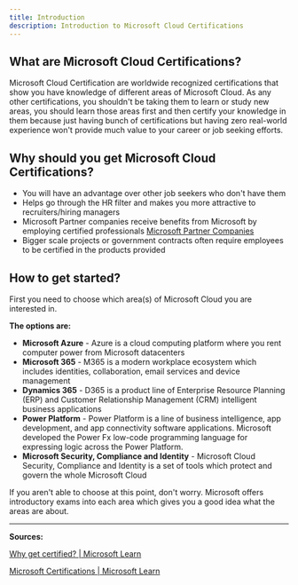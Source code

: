 ```yaml
---
title: Introduction
description: Introduction to Microsoft Cloud Certifications
---
```


## What are Microsoft Cloud Certifications?

Microsoft Cloud Certification are worldwide recognized certifications that show you have knowledge of different areas of Microsoft Cloud. As any other certifications, you shouldn't be taking them to learn or study new areas, you should learn those areas first and then certify your knowledge in them because just having bunch of certifications but having zero real-world experience won't provide much value to your career or job seeking efforts.

## Why should you get Microsoft Cloud Certifications?

* You will have an advantage over other job seekers who don't have them
* Helps go through the HR filter and makes you more attractive to recruiters/hiring managers
* Microsoft Partner companies receive benefits from Microsoft by employing certified professionals [Microsoft Partner Companies](https://certs.msfthub.wiki/guide/partneremployees/)
* Bigger scale projects or government contracts often require employees to be certified in the products provided

## How to get started?

First you need to choose which area(s) of Microsoft Cloud you are interested in.

**The options are:**

* **Microsoft Azure** \- Azure is a cloud computing platform where you rent computer power from Microsoft datacenters
* **Microsoft 365** \- M365 is a modern workplace ecosystem which includes identities, collaboration, email services and device management
* **Dynamics 365** \- D365 is a product line of Enterprise Resource Planning (ERP) and Customer Relationship Management (CRM) intelligent business applications
* **Power Platform** \- Power Platform is a line of business intelligence, app development, and app connectivity software applications. Microsoft developed the Power Fx low-code programming language for expressing logic across the Power Platform.
* **Microsoft Security, Compliance and Identity** \- Microsoft Cloud Security, Compliance and Identity is a set of tools which protect and govern the whole Microsoft Cloud

If you aren't able to choose at this point, don't worry. Microsoft offers introductory exams into each area which gives you a good idea what the areas are about.

---

**Sources:**

[Why get certified? | Microsoft Learn](https://learn.microsoft.com/en-us/certifications/posts/microsoft-learn-why-get-certified?WT.mc_id=studentamb_165290)

[Microsoft Certifications | Microsoft Learn](https://learn.microsoft.com/en-us/certifications?WT.mc_id=studentamb_165290)
